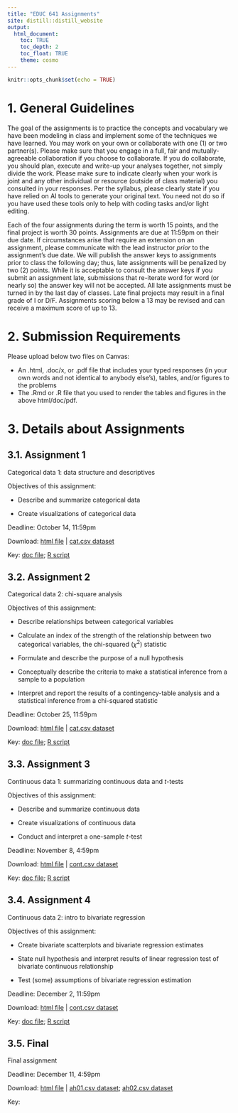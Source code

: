 ```yaml
---
title: "EDUC 641 Assignments"
site: distill::distill_website
output:
  html_document:
    toc: TRUE
    toc_depth: 2
    toc_float: TRUE
    theme: cosmo
---
```


```r
knitr::opts_chunk$set(echo = TRUE)
```

# 1. General Guidelines

The goal of the assignments is to practice the concepts and vocabulary we have been modeling in class and implement some of the techniques we have learned. You may work on your own or collaborate with one (1) or two partner(s). Please make sure that you engage in a full, fair and mutually-agreeable collaboration if you choose to collaborate. If you do collaborate, you should plan, execute and write-up your analyses together, not simply divide the work. Please make sure to indicate clearly when your work is joint and any other individual or resource (outside of class material) you consulted in your responses. Per the syllabus, please clearly state if you have relied on AI tools to generate your original text. You need not do so if you have used these tools only to help with coding tasks and/or light editing.

Each of the four assignments during the term is worth 15 points, and the final project is worth 30 points. Assignments are due at 11:59pm on their due date. If circumstances arise that require an extension on an assignment, please communicate with the lead instructor *prior* to the assignment's due date. We will publish the answer keys to assignments prior to class the following day; thus, late assignments will be penalized by two (2) points. While it is acceptable to consult the answer keys if you submit an assignment late, submissions that re-iterate word for word (or nearly so) the answer key will not be accepted. All late assignments must be turned in by the last day of classes. Late final projects may result in a final grade of I or D/F. Assignments scoring below a 13 may be revised and can receive a maximum score of up to 13.

# 2. Submission Requirements

Please upload below two files on Canvas:  

 * An .html, .doc/x, or .pdf file that includes your typed responses (in your own words and not identical to anybody else's), tables, and/or figures to the problems  
 * The .Rmd or .R file that you used to render the tables and figures in the above html/doc/pdf. 

# 3. Details about Assignments

## 3.1. Assignment 1

Categorical data 1: data structure and descriptives 

Objectives of this assignment:

 * Describe and summarize categorical data

 * Create visualizations of categorical data

Deadline: October 14, 11:59pm

Download: [html file](./assignments/assignment01.html) | [cat.csv dataset](./data/cat.csv)

Key: 
 [doc file](./assignments/keys/assignment01_key.docx); [R script](./assignments/keys/assignment01_key.R)

## 3.2. Assignment 2 

Categorical data 2: chi-square analysis

Objectives of this assignment:

 * Describe relationships between categorical variables
 
 * Calculate an index of the strength of the relationship between two categorical variables, the chi-squared ($\chi^2$) statistic
 
 * Formulate and describe the purpose of a null hypothesis
 
 * Conceptually describe the criteria to make a statistical inference from a sample to a population
 
 * Interpret and report the results of a contingency-table analysis and a statistical inference from a chi-squared statistic

Deadline: October 25, 11:59pm

Download: [html file](./assignments/assignment02.html) | [cat.csv dataset](./data/cat.csv)

Key: [doc file](./assignments/keys/assignment02_key.docx); [R script](./assignments/keys/assignment02_key.R)

## 3.3. Assignment 3 

Continuous data 1: summarizing continuous data and $t$-tests

Objectives of this assignment:

 * Describe and summarize continuous data

 * Create visualizations of continuous data
 
 * Conduct and interpret a one-sample $t$-test

Deadline: November 8, 4:59pm

Download: [html file](./assignments/assignment03.html) | [cont.csv dataset](./data/cont.csv)


Key: 
 [doc file](./assignments/keys/assignment03_key.docx); [R script](./assignments/keys/assignment03_key.R)

## 3.4. Assignment 4 

Continuous data 2: intro to bivariate regression

Objectives of this assignment:

 * Create bivariate scatterplots and bivariate regression estimates

 * State null hypothesis and interpret results of linear regression test of bivariate continuous relationship

 * Test (some) assumptions of bivariate regression estimation

Deadline: December 2, 11:59pm

Download: [html file](./assignments/assignment04.html) | [cont.csv dataset](./data/cont.csv)

Key: 
 [doc file](./assignments/keys/assignment04_key.docx); [R script](./assignments/keys/assignment04_key.R)


## 3.5. Final

Final assignment 

Deadline: December 11, 4:59pm


Download: 
[html file](./assignments/assignment05.html) | [ah01.csv dataset](./data/ah01.csv); [ah02.csv dataset](./data/ah02.csv) 

Key:






